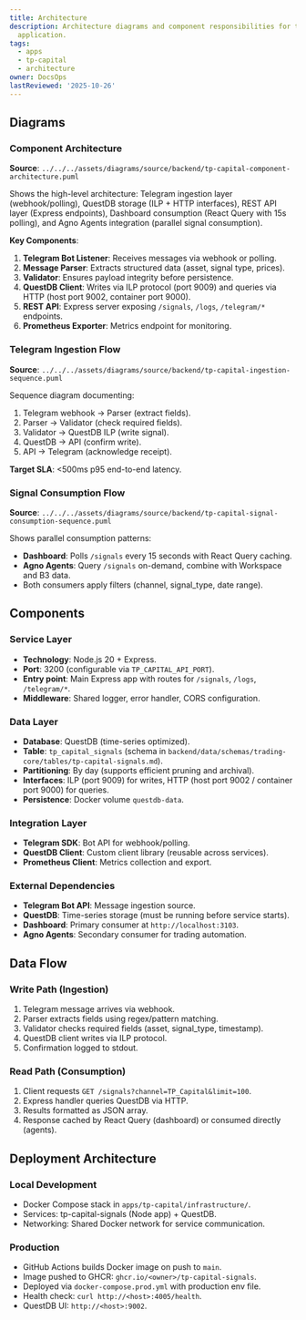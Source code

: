 ```yaml
---
title: Architecture
description: Architecture diagrams and component responsibilities for the TP Capital
  application.
tags:
  - apps
  - tp-capital
  - architecture
owner: DocsOps
lastReviewed: '2025-10-26'
---
```

## Diagrams

### Component Architecture

**Source**: `../../../assets/diagrams/source/backend/tp-capital-component-architecture.puml`

Shows the high-level architecture: Telegram ingestion layer (webhook/polling), QuestDB storage (ILP + HTTP interfaces), REST API layer (Express endpoints), Dashboard consumption (React Query with 15s polling), and Agno Agents integration (parallel signal consumption).

**Key Components**:
1. **Telegram Bot Listener**: Receives messages via webhook or polling.
2. **Message Parser**: Extracts structured data (asset, signal type, prices).
3. **Validator**: Ensures payload integrity before persistence.
4. **QuestDB Client**: Writes via ILP protocol (port 9009) and queries via HTTP (host port 9002, container port 9000).
5. **REST API**: Express server exposing `/signals`, `/logs`, `/telegram/*` endpoints.
6. **Prometheus Exporter**: Metrics endpoint for monitoring.

### Telegram Ingestion Flow

**Source**: `../../../assets/diagrams/source/backend/tp-capital-ingestion-sequence.puml`

Sequence diagram documenting:

1. Telegram webhook → Parser (extract fields).
2. Parser → Validator (check required fields).
3. Validator → QuestDB ILP (write signal).
4. QuestDB → API (confirm write).
5. API → Telegram (acknowledge receipt).

**Target SLA**: &lt;500ms p95 end-to-end latency.

### Signal Consumption Flow

**Source**: `../../../assets/diagrams/source/backend/tp-capital-signal-consumption-sequence.puml`

Shows parallel consumption patterns:

- **Dashboard**: Polls `/signals` every 15 seconds with React Query caching.
- **Agno Agents**: Query `/signals` on-demand, combine with Workspace and B3 data.
- Both consumers apply filters (channel, signal_type, date range).

## Components

### Service Layer

- **Technology**: Node.js 20 + Express.
- **Port**: 3200 (configurable via `TP_CAPITAL_API_PORT`).
- **Entry point**: Main Express app with routes for `/signals`, `/logs`, `/telegram/*`.
- **Middleware**: Shared logger, error handler, CORS configuration.

### Data Layer

- **Database**: QuestDB (time-series optimized).
- **Table**: `tp_capital_signals` (schema in `backend/data/schemas/trading-core/tables/tp-capital-signals.md`).
- **Partitioning**: By day (supports efficient pruning and archival).
- **Interfaces**: ILP (port 9009) for writes, HTTP (host port 9002 / container port 9000) for queries.
- **Persistence**: Docker volume `questdb-data`.

### Integration Layer

- **Telegram SDK**: Bot API for webhook/polling.
- **QuestDB Client**: Custom client library (reusable across services).
- **Prometheus Client**: Metrics collection and export.

### External Dependencies

- **Telegram Bot API**: Message ingestion source.
- **QuestDB**: Time-series storage (must be running before service starts).
- **Dashboard**: Primary consumer at `http://localhost:3103`.
- **Agno Agents**: Secondary consumer for trading automation.

## Data Flow

### Write Path (Ingestion)

1. Telegram message arrives via webhook.
2. Parser extracts fields using regex/pattern matching.
3. Validator checks required fields (asset, signal_type, timestamp).
4. QuestDB client writes via ILP protocol.
5. Confirmation logged to stdout.

### Read Path (Consumption)

1. Client requests `GET /signals?channel=TP_Capital&limit=100`.
2. Express handler queries QuestDB via HTTP.
3. Results formatted as JSON array.
4. Response cached by React Query (dashboard) or consumed directly (agents).

## Deployment Architecture

### Local Development

- Docker Compose stack in `apps/tp-capital/infrastructure/`.
- Services: tp-capital-signals (Node app) + QuestDB.
- Networking: Shared Docker network for service communication.

### Production

- GitHub Actions builds Docker image on push to `main`.
- Image pushed to GHCR: `ghcr.io/<owner>/tp-capital-signals`.
- Deployed via `docker-compose.prod.yml` with production env file.
- Health check: `curl http://<host>:4005/health`.
- QuestDB UI: `http://<host>:9002`.
